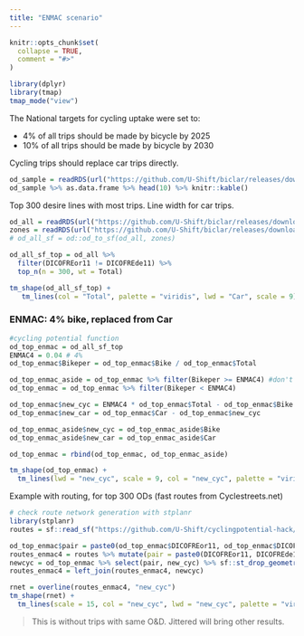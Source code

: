 ```yaml
---
title: "ENMAC scenario"
---
```


```r
knitr::opts_chunk$set(
  collapse = TRUE,
  comment = "#>"
)
```

```r
library(dplyr)
library(tmap)
tmap_mode("view")
```

The National targets for cycling uptake were set to:

-   4% of all trips should be made by bicycle by 2025
-   10% of all trips should be made by bicycle by 2030

Cycling trips should replace car trips directly.

```r
od_sample = readRDS(url("https://github.com/U-Shift/biclar/releases/download/0.0.1/od_sample.Rds"))
od_sample %>% as.data.frame %>% head(10) %>% knitr::kable()
```

Top 300 desire lines with most trips. Line width for car trips.

```r
od_all = readRDS(url("https://github.com/U-Shift/biclar/releases/download/0.0.1/TRIPSmode_freguesias.Rds"))
zones = readRDS(url("https://github.com/U-Shift/biclar/releases/download/0.0.1/FREGUESIASgeo.Rds"))
# od_all_sf = od::od_to_sf(od_all, zones)

od_all_sf_top = od_all %>% 
  filter(DICOFREor11 != DICOFREde11) %>% 
  top_n(n = 300, wt = Total)

tm_shape(od_all_sf_top) +
   tm_lines(col = "Total", palette = "viridis", lwd = "Car", scale = 9)
```

### ENMAC: 4% bike, replaced from Car

```r
#cycling potential function
od_top_enmac = od_all_sf_top
ENMAC4 = 0.04 # 4%
od_top_enmac$Bikeper = od_top_enmac$Bike / od_top_enmac$Total

od_top_enmac_aside = od_top_enmac %>% filter(Bikeper >= ENMAC4) #don't mess with the ones that already reach target
od_top_enmac = od_top_enmac %>% filter(Bikeper < ENMAC4)

od_top_enmac$new_cyc = ENMAC4 * od_top_enmac$Total - od_top_enmac$Bike
od_top_enmac$new_car = od_top_enmac$Car - od_top_enmac$new_cyc

od_top_enmac_aside$new_cyc = od_top_enmac_aside$Bike
od_top_enmac_aside$new_car = od_top_enmac_aside$Car

od_top_enmac = rbind(od_top_enmac, od_top_enmac_aside)

```

```r
tm_shape(od_top_enmac) +
  tm_lines(lwd = "new_cyc", scale = 9, col = "new_cyc", palette = "viridis")
```

Example with routing, for top 300 ODs
(fast routes from Cyclestreets.net)

```r
# check route network generation with stplanr
library(stplanr)
routes = sf::read_sf("https://github.com/U-Shift/cyclingpotential-hack/releases/download/2.0.0/routes_fast.geojson")

od_top_enmac$pair = paste0(od_top_enmac$DICOFREor11, od_top_enmac$DICOFREde11)
routes_enmac4 = routes %>% mutate(pair = paste0(DICOFREor11, DICOFREde11)) %>% filter(pair %in% od_top_enmac$pair)
newcyc = od_top_enmac %>% select(pair, new_cyc) %>% sf::st_drop_geometry() %>% mutate(new_cyc = round(new_cyc))
routes_enmac4 = left_join(routes_enmac4, newcyc)

rnet = overline(routes_enmac4, "new_cyc") 
tm_shape(rnet) +
  tm_lines(scale = 15, col = "new_cyc", lwd = "new_cyc", palette = "viridis")

```

> This is without trips with same O&D. Jittered will bring other results.




